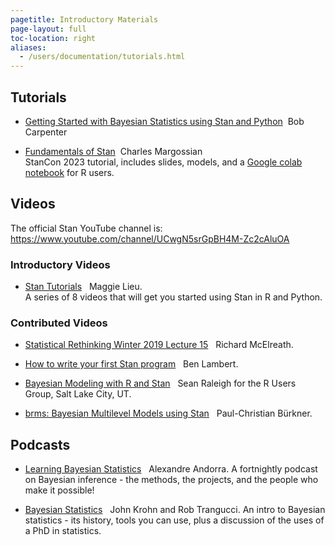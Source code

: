 ```yaml
---
pagetitle: Introductory Materials
page-layout: full
toc-location: right
aliases:
  - /users/documentation/tutorials.html
---
```


## Tutorials

* [Getting Started with Bayesian Statistics using Stan and Python](https://github.com/bob-carpenter/stan-getting-started){target="_blank"} &nbsp;Bob Carpenter

* [Fundamentals of Stan](https://github.com/charlesm93/stanTutorial/tree/main/StanCon2023)  &nbsp;Charles Margossian</br>
StanCon 2023 tutorial, includes slides, models, and a [Google colab notebook](https://github.com/charlesm93/stanTutorial/blob/main/StanCon2023/Stan_tutorial.ipynb) for R users.


## Videos

The official Stan YouTube channel is:  [https://www.youtube.com/channel/UCwgN5srGpBH4M-Zc2cAluOA](https://www.youtube.com/channel/UCwgN5srGpBH4M-Zc2cAluOA){target="_blank"}

### Introductory Videos

* [Stan Tutorials](https://www.youtube.com/playlist?list=PLCrWEzJgSUqwL85xIj1wubGdY15C5Gf7H){target="_blank"} &nbsp; Maggie Lieu.</br>
A series of 8 videos that will get you started using Stan in R and Python.

### Contributed Videos

* [Statistical Rethinking Winter 2019 Lecture 15](https://www.youtube.com/watch?v=AALYPv5xSos&list=PLCrWEzJgSUqzcQOaXB_Sz0hIF5VsFeW86&index=1&pp=gAQBiAQB){target="_blank"} &nbsp; Richard McElreath.

* [How to write your first Stan program](https://youtu.be/YZZSYIx1-mw?si=7l1IBbmbQLPfwZAH){target="_blank"} &nbsp; Ben Lambert.

* [Bayesian Modeling with R and Stan](https://youtu.be/QqwCqPYbatA?si=9V24gXbdSg35kw8H){target="_blank"} &nbsp; Sean Raleigh for the R Users Group, Salt Lake City, UT.

* [brms: Bayesian Multilevel Models using Stan](https://www.youtube.com/watch?v=40o0_0XTB6E&list=PLCrWEzJgSUqzcQOaXB_Sz0hIF5VsFeW86&index=5&t=10s){target="_blank"} &nbsp; Paul-Christian B&uuml;rkner.


## Podcasts

* [Learning Bayesian Statistics](https://creators.spotify.com/pod/show/learn-bayes-stats){target="_blank"} &nbsp; Alexandre Andorra.
A fortnightly podcast on Bayesian inference - the methods, the projects, and the people who make it possible!

* [Bayesian Statistics](https://www.superdatascience.com/podcast/bayesian-statistics){target="_blank"} &nbsp; John Krohn and Rob Trangucci.
An intro to Bayesian statistics - its history, tools you can use, plus a discussion of the uses of a PhD in statistics.


